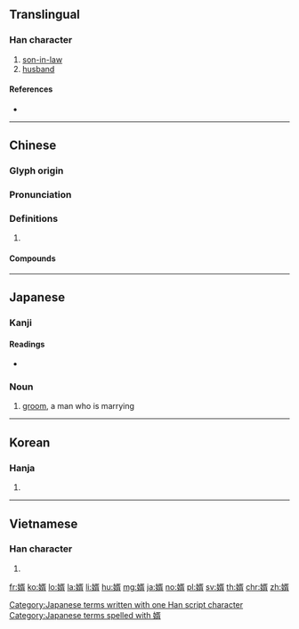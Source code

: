 {{also|聟}}
==Translingual==

===Han character===
{{Han char|rn=38|rad=女|as=09|sn=12|four=47427|canj=VNOB|ids=⿰女胥}}

# [[son-in-law]]
# [[husband]]

====References====
* {{Han ref|kx=0266.090|dkj=06470|dj=0533.160|hdz=21069.140|uh=5A7F|ud=23167|bh=B442|bd=46146}}

----

==Chinese==
{{zh-forms}}

===Glyph origin===
{{Han etym}}

===Pronunciation===
{{zh-pron
|m=xù
|c=sai3
|mn=qz,xm,zz:sè/qz,tw,xm,zz:sài
|mn_note=sè - literary; sài - vernacular
|oc=y
|cat=
}}

===Definitions===
{{zh-hanzi}}

# {{rfdef|zh}}

====Compounds====
{{zh-der|乘龍佳婿|乘龍快婿|令婿|佳婿|八子七婿|卜婿|友婿|夫婿|女婿|妹婿|姑婿|姪女婿|婭婿|媦婿|子婿|孫女婿|小婿|得婿如龍|快婿|招女婿|招門納婿|東床嬌婿|東床快婿|毛腳女婿|納婿|翁婿|貴婿|賢婿|贅婿|迎婿日|金龜婿}}

----

==Japanese==

===Kanji===
{{ja-kanji|grade=c|rs=女09}}

====Readings====
* {{ja-readings|on=[[せい]] (sei)|kun=[[むこ]] (muko)}}

===Noun===
{{ja-noun|むこ}}

# [[groom]], a man who is marrying

[[Category:Japanese terms written with one Han script character]]
[[Category:Japanese terms spelled with 婿]]

----

==Korean==

===Hanja===
{{ko-hanja|hangeul=서|rv=seo|mr=sŏ}}

# {{defn|lang=ko|sort=女09}}

----

==Vietnamese==

===Han character===
{{vi-hantu|[[tế]]|rs=女09}}

# {{defn|lang=vi|sort=女09}}

[[fr:婿]]
[[ko:婿]]
[[lo:婿]]
[[la:婿]]
[[li:婿]]
[[hu:婿]]
[[mg:婿]]
[[ja:婿]]
[[no:婿]]
[[pl:婿]]
[[sv:婿]]
[[th:婿]]
[[chr:婿]]
[[zh:婿]]